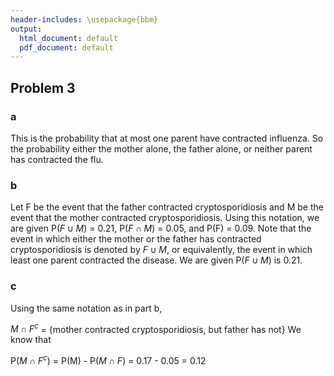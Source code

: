 ```yaml
---
header-includes: \usepackage{bbm}
output:
  html_document: default
  pdf_document: default
---
```

## Problem 3  

### a  

This is the probability that at most one parent have contracted influenza. So the probability either the
mother alone, the father alone, or neither parent has contracted the flu.  

### b  

Let F be the event that the father contracted cryptosporidiosis and M be the event that the mother
contracted cryptosporidiosis. Using this notation, we are given P($F \cup  M$) = 0.21, P($F \cap M$) = 0.05,
and P(F) = 0.09. Note that the event in which either the mother or the father has contracted
cryptosporidiosis is denoted by $F \cup M$, or equivalently, the event in which least one parent contracted
the disease. We are given P($F \cup M$) is 0.21.  


### c  


Using the same notation as in part b,  

$M \cap F^c$ = {mother contracted cryptosporidiosis, but father has not}
We know that  

P($M \cap F^c$) = P(M) - P($M \cap F$) = 0.17 - 0.05 = 0.12